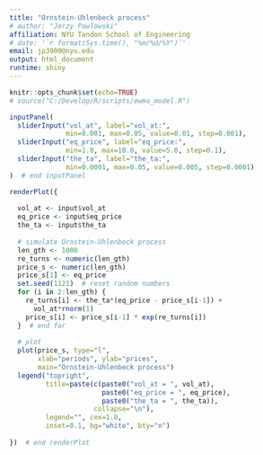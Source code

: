```yaml
---
title: "Ornstein-Uhlenbeck process"
# author: "Jerzy Pawlowski"
affiliation: NYU Tandon School of Engineering
# date: '`r format(Sys.time(), "%m/%d/%Y")`'
email: jp3900@nyu.edu
output: html_document
runtime: shiny
---
```


```r
knitr::opts_chunk$set(echo=TRUE)
# source("C:/Develop/R/scripts/ewma_model.R")
```

```r
inputPanel(
  sliderInput("vol_at", label="vol_at:",
              min=0.001, max=0.05, value=0.01, step=0.001),
  sliderInput("eq_price", label="eq_price:",
              min=1.0, max=10.0, value=5.0, step=0.1),
  sliderInput("the_ta", label="the_ta:",
              min=0.0001, max=0.05, value=0.005, step=0.0001)
)  # end inputPanel

renderPlot({
  
  vol_at <- input$vol_at
  eq_price <- input$eq_price
  the_ta <- input$the_ta
  
  # simulate Ornstein-Uhlenbeck process
  len_gth <- 1000
  re_turns <- numeric(len_gth)
  price_s <- numeric(len_gth)
  price_s[1] <- eq_price
  set.seed(1121)  # reset random numbers
  for (i in 2:len_gth) {
    re_turns[i] <- the_ta*(eq_price - price_s[i-1]) + 
      vol_at*rnorm(1)
    price_s[i] <- price_s[i-1] * exp(re_turns[i])
  }  # end for
  
  # plot
  plot(price_s, type="l", 
       xlab="periods", ylab="prices", 
       main="Ornstein-Uhlenbeck process")
  legend("topright", 
         title=paste(c(paste0("vol_at = ", vol_at), 
                       paste0("eq_price = ", eq_price),
                       paste0("the_ta = ", the_ta)),
                     collapse="\n"),
         legend="", cex=1.0, 
         inset=0.1, bg="white", bty="n")
  
})  # end renderPlot
```
